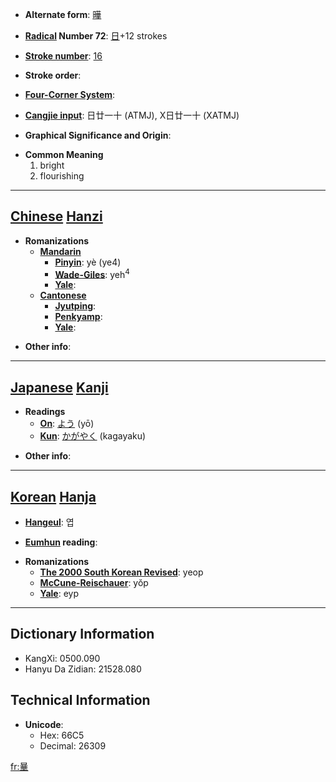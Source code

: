 * '''Alternate form''': [[曄]]

* '''[[Wiktionary:Chinese radical index| Radical]] Number 72''': [[Wiktionary:Chinese radical index 日|日]]+12 strokes

* '''[[Wiktionary:Chinese total strokes index|Stroke number]]''': [[Wiktionary:Chinese total strokes index 16|16]]

* '''Stroke order''': 

* '''[[Wiktionary:Chinese four corner index|Four-Corner System]]''': 

* '''[[Wiktionary:Chinese Cangjie index|Cangjie input]]''': 日廿一十 (ATMJ), X日廿一十 (XATMJ)

* '''Graphical Significance and Origin''': 

* '''Common Meaning'''
*#bright
*# flourishing


----

== [[Chinese]] [[Hanzi]] ==

* '''Romanizations'''
** '''[[Mandarin]]'''
*** '''[[Pinyin]]''': yè (ye4)
*** '''[[Wade-Giles]]''': yeh<sup>4</sup>
*** '''[[Yale]]''': 
** '''[[Cantonese]]'''
*** '''[[Jyutping]]''':
*** '''[[Penkyamp]]''': 
*** '''[[Yale]]''': 

* '''Other info''': 

----

== [[Japanese]] [[Kanji]] ==

* '''Readings'''
** '''[[On]]''': [[よう]] (yō)
** '''[[Kun]]''': [[かがやく]] (kagayaku)

* '''Other info''':  

----

== [[Korean]] [[Hanja]] ==

* '''[[Hangeul]]''': 엽

* '''[[Eumhun]] reading''': 

* '''Romanizations'''
** '''[[The 2000 South Korean Revised Romanization|The 2000 South Korean Revised]]''': yeop
** '''[[McCune-Reischauer]]''': yŏp
** '''[[Yale]]''': eyp

----

== Dictionary Information ==

* KangXi: 0500.090
* Hanyu Da Zidian: 21528.080

== Technical Information ==

* '''Unicode''':
** Hex: 66C5
** Decimal: 26309

[[fr:曅]]